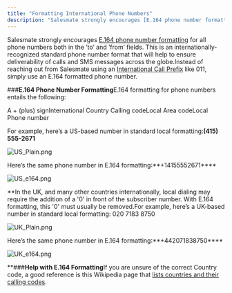 ```yaml
---
title: "Formatting International Phone Numbers"
description: "Salesmate strongly encourages [E.164 phone number formatting](https://en.wikipedia.org/wiki/E.164) for all phone numbers both in the ‘to’ and ‘from’ f..."
---
```


Salesmate strongly encourages [E.164 phone number formatting](https://en.wikipedia.org/wiki/E.164) for all phone numbers both in the ‘to’ and ‘from’ fields. This is an internationally-recognized standard phone number format that will help to ensure deliverability of calls and SMS messages across the globe.Instead of reaching out from Salesmate using an [International Call Prefix](https://en.wikipedia.org/wiki/List_of_international_call_prefixes#Countries_by_international_prefix) like 011, simply use an E.164 formatted phone number.

###**E.164 Phone Number Formatting**E.164 formatting for phone numbers entails the following:

A + (plus) signInternational Country Calling codeLocal Area codeLocal Phone number

For example, here’s a US-based number in standard local formatting:**(415) 555-2671**

![US_Plain.png](./images/US_Plain.png)

Here’s the same phone number in E.164 formatting:**+14155552671****

![US_e164.png](./images/US_e164.png)

**In the UK, and many other countries internationally, local dialing may require the addition of a '0' in front of the subscriber number. With E.164 formatting, this '0' must usually be removed.For example, here’s a UK-based number in standard local formatting: 020 7183 8750

![UK_Plain.png](./images/UK_Plain.png)

Here’s the same phone number in E.164 formatting:**+442071838750****

![UK_e164.png](./images/UK_e164.png)

**###**Help with E.164 Formatting**If you are unsure of the correct Country code, a good reference is this Wikipedia page that [lists countries and their calling codes](https://en.wikipedia.org/wiki/List_of_country_calling_codes#Alphabetical_listing_by_country_or_region).
